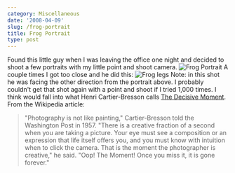 ```yaml
---
category: Miscellaneous
date: '2008-04-09'
slug: /frog-portrait
title: Frog Portrait
type: post
---
```



Found this little guy when I was leaving the office one night and
decided to shoot a few portraits with my little point and shoot
camera.
![Frog Portrait](http://www.alanwsmith.com/blog/wp-content/uploads/20080402-snaps-0008.jpg)
A couple times I got too close and he did this:
![Frog legs](http://www.alanwsmith.com/blog/wp-content/uploads/20080402-snaps-0007.jpg)
Note: in this shot he was facing the other direction from the
portrait above. I probably couldn't get that shot again with a
point and shoot if I tried 1,000 times. I think would fall into
what Henri Cartier-Bresson calls
[The Decisive Moment](http://en.wikipedia.org/wiki/Henri_Cartier-Bresson#The_Decisive_Moment).
From the Wikipedia article:
> "Photography is not like painting," Cartier-Bresson told the
> Washington Post in 1957. "There is a creative fraction of a second
> when you are taking a picture. Your eye must see a composition or
> an expression that life itself offers you, and you must know with
> intuition when to click the camera. That is the moment the
> photographer is creative," he said. "Oop! The Moment! Once you miss
> it, it is gone forever."